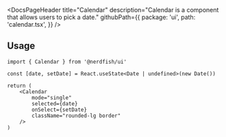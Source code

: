 <DocsPageHeader
	title="Calendar"
	description="Calendar is a component that allows users to pick a date."
	githubPath={{
		package: 'ui',
		path: 'calendar.tsx',
	}}
/>

<ComponentExample src="/src/app/docs/components/calendar/example.tsx">
	<CalendarExample />
</ComponentExample>

## Usage

```tsx
import { Calendar } from '@nerdfish/ui'
```

```tsx
const [date, setDate] = React.useState<Date | undefined>(new Date())

return (
	<Calendar
		mode="single"
		selected={date}
		onSelect={setDate}
		className="rounded-lg border"
	/>
)
```
